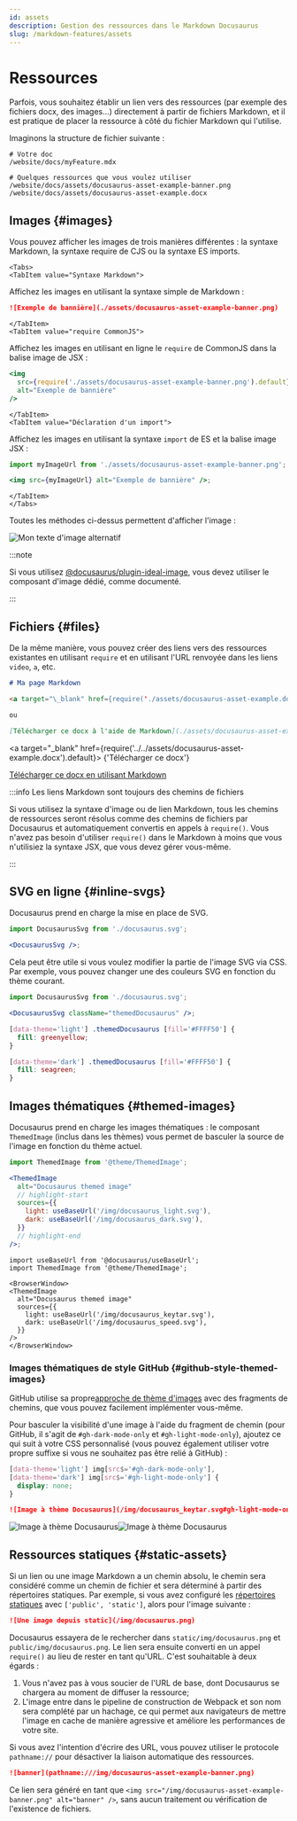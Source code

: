 ```yaml
---
id: assets
description: Gestion des ressources dans le Markdown Docusaurus
slug: /markdown-features/assets
---
```


# Ressources


Parfois, vous souhaitez établir un lien vers des ressources (par exemple des fichiers docx, des images...) directement à partir de fichiers Markdown, et il est pratique de placer la ressource à côté du fichier Markdown qui l'utilise.

Imaginons la structure de fichier suivante :

```
# Votre doc
/website/docs/myFeature.mdx

# Quelques ressources que vous voulez utiliser
/website/docs/assets/docusaurus-asset-example-banner.png
/website/docs/assets/docusaurus-asset-example.docx
```

## Images {#images}

Vous pouvez afficher les images de trois manières différentes : la syntaxe Markdown, la syntaxe require de CJS ou la syntaxe ES imports.

```mdx-code-block
<Tabs>
<TabItem value="Syntaxe Markdown">
```

Affichez les images en utilisant la syntaxe simple de Markdown :

```md
![Exemple de bannière](./assets/docusaurus-asset-example-banner.png)
```

```mdx-code-block
</TabItem>
<TabItem value="require CommonJS">
```

Affichez les images en utilisant en ligne le `require` de CommonJS dans la balise image de JSX :

```jsx
<img
  src={require('./assets/docusaurus-asset-example-banner.png').default}
  alt="Exemple de bannière"
/>
```

```mdx-code-block
</TabItem>
<TabItem value="Déclaration d'un import">
```

Affichez les images en utilisant la syntaxe `import` de ES et la balise image JSX :

```jsx
import myImageUrl from './assets/docusaurus-asset-example-banner.png';

<img src={myImageUrl} alt="Exemple de bannière" />;
```

```mdx-code-block
</TabItem>
</Tabs>
```

Toutes les méthodes ci-dessus permettent d'afficher l'image :

<BrowserWindow>

![Mon texte d'image alternatif](../../assets/docusaurus-asset-example-banner.png)

</BrowserWindow>

:::note

Si vous utilisez [@docusaurus/plugin-ideal-image](../../api/plugins/plugin-ideal-image.mdx), vous devez utiliser le composant d'image dédié, comme documenté.

:::

## Fichiers {#files}

De la même manière, vous pouvez créer des liens vers des ressources existantes en utilisant `require` et en utilisant l'URL renvoyée dans les liens `video`, `a`, etc.

```md
# Ma page Markdown

<a target="\_blank" href={require('./assets/docusaurus-asset-example.docx').default}> Télécharger ce docx </a>

ou

[Télécharger ce docx à l'aide de Markdown](./assets/docusaurus-asset-example.docx)
```

<BrowserWindow>

<a
  target="_blank"
  href={require('../../assets/docusaurus-asset-example.docx').default}>
  {'Télécharger ce docx'}
</a>

[Télécharger ce docx en utilisant Markdown](../../assets/docusaurus-asset-example.docx)

</BrowserWindow>

:::info Les liens Markdown sont toujours des chemins de fichiers

Si vous utilisez la syntaxe d'image ou de lien Markdown, tous les chemins de ressources seront résolus comme des chemins de fichiers par Docusaurus et automatiquement convertis en appels à `require()`. Vous n'avez pas besoin d'utiliser `require()` dans le Markdown à moins que vous n'utilisiez la syntaxe JSX, que vous devez gérer vous-même.

:::

## SVG en ligne {#inline-svgs}

Docusaurus prend en charge la mise en place de SVG.

```jsx
import DocusaurusSvg from './docusaurus.svg';

<DocusaurusSvg />;
```

<BrowserWindow>


<DocusaurusSvg />

</BrowserWindow>

Cela peut être utile si vous voulez modifier la partie de l'image SVG via CSS. Par exemple, vous pouvez changer une des couleurs SVG en fonction du thème courant.

```jsx
import DocusaurusSvg from './docusaurus.svg';

<DocusaurusSvg className="themedDocusaurus" />;
```

```css
[data-theme='light'] .themedDocusaurus [fill='#FFFF50'] {
  fill: greenyellow;
}

[data-theme='dark'] .themedDocusaurus [fill='#FFFF50'] {
  fill: seagreen;
}
```

<BrowserWindow>
  <DocusaurusSvg className="themedDocusaurus" />
</BrowserWindow>

## Images thématiques {#themed-images}

Docusaurus prend en charge les images thématiques : le composant `ThemedImage` (inclus dans les thèmes) vous permet de basculer la source de l'image en fonction du thème actuel.

```jsx
import ThemedImage from '@theme/ThemedImage';

<ThemedImage
  alt="Docusaurus themed image"
  // highlight-start
  sources={{
    light: useBaseUrl('/img/docusaurus_light.svg'),
    dark: useBaseUrl('/img/docusaurus_dark.svg'),
  }}
  // highlight-end
/>;
```

```mdx-code-block
import useBaseUrl from '@docusaurus/useBaseUrl';
import ThemedImage from '@theme/ThemedImage';

<BrowserWindow>
<ThemedImage
  alt="Docusaurus themed image"
  sources={{
    light: useBaseUrl('/img/docusaurus_keytar.svg'),
    dark: useBaseUrl('/img/docusaurus_speed.svg'),
  }}
/>
</BrowserWindow>
```

### Images thématiques de style GitHub {#github-style-themed-images}

GitHub utilise sa propre[approche de thème d'images](https://github.blog/changelog/2021-11-24-specify-theme-context-for-images-in-markdown/) avec des fragments de chemins, que vous pouvez facilement implémenter vous-même.

Pour basculer la visibilité d'une image à l'aide du fragment de chemin (pour GitHub, il s'agit de `#gh-dark-mode-only` et `#gh-light-mode-only`), ajoutez ce qui suit à votre CSS personnalisé (vous pouvez également utiliser votre propre suffixe si vous ne souhaitez pas être relié à GitHub) :

```css title="src/css/custom.css"
[data-theme='light'] img[src$='#gh-dark-mode-only'],
[data-theme='dark'] img[src$='#gh-light-mode-only'] {
  display: none;
}
```

```md
![Image à thème Docusaurus](/img/docusaurus_keytar.svg#gh-light-mode-only)![Image à thème Docusaurus](/img/docusaurus_speed.svg#gh-dark-mode-only)
```

<BrowserWindow>

![Image à thème Docusaurus](/img/docusaurus_keytar.svg#gh-light-mode-only)![Image à thème Docusaurus](/img/docusaurus_speed.svg#gh-dark-mode-only)

</BrowserWindow>

## Ressources statiques {#static-assets}

Si un lien ou une image Markdown a un chemin absolu, le chemin sera considéré comme un chemin de fichier et sera déterminé à partir des répertoires statiques. Par exemple, si vous avez configuré les [répertoires statiques](../../static-assets.mdx) avec `['public', 'static']`, alors pour l'image suivante :

```md title="my-doc.md"
![Une image depuis static](/img/docusaurus.png)
```

Docusaurus essayera de le rechercher dans `static/img/docusaurus.png` et `public/img/docusaurus.png`. Le lien sera ensuite converti en un appel `require()` au lieu de rester en tant qu'URL. C'est souhaitable à deux égards :

1. Vous n'avez pas à vous soucier de l'URL de base, dont Docusaurus se chargera au moment de diffuser la ressource;
2. L'image entre dans le pipeline de construction de Webpack et son nom sera complété par un hachage, ce qui permet aux navigateurs de mettre l'image en cache de manière agressive et améliore les performances de votre site.

Si vous avez l'intention d'écrire des URL, vous pouvez utiliser le protocole `pathname://` pour désactiver la liaison automatique des ressources.

```md
![banner](pathname:///img/docusaurus-asset-example-banner.png)
```

Ce lien sera généré en tant que `<img src="/img/docusaurus-asset-example-banner.png" alt="banner" />`, sans aucun traitement ou vérification de l'existence de fichiers.
